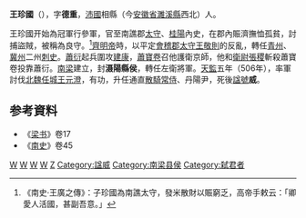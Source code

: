 '''王珍國'''（{{bd|5世紀||515年|}}），字'''德重'''，[[沛國|沛國]]相縣（今[[安徽省|安徽省]][[濉溪縣|濉溪縣]]西北）人。

王珍國开始為冠軍行參軍，官至南譙郡[[太守|太守]]、[[桂陽|桂陽]]內史，在郡內賑濟撫恤孤貧，討捕盜賊，被稱為良守。<ref>《南史·王廣之傳》：子珍國為南譙太守，發米散財以賑窮乏，高帝手敕云：「卿愛人活國，甚副吾意。」</ref>[[齊明帝|齊明帝]]時，以平定[[會稽郡|會稽郡]][[太守|太守]][[王敬則|王敬則]]的反亂，轉任[[青州|青州]]、[[冀州|冀州]]二州[[刺史|刺史]]。[[蕭衍|蕭衍]]起兵圍攻[[建康|建康]]，[[蕭寶卷|蕭寶卷]]召他護衛京師，他和[[衛尉|衛尉]][[张稷_(南朝)|張稷]]斬殺蕭寶卷投靠蕭衍。[[南梁|南梁]]建立，封'''滠陽縣侯'''，轉任左衛將軍。[[天監|天監]]五年（506年），率軍討伐[[北魏|北魏]][[任城王|任城王]][[元澄|元澄]]，有功，升任通直[[散騎常侍|散騎常侍]]、丹陽尹，死後[[諡號|諡號]]'''威'''。

== 参考資料 ==
* 《[[梁书|梁书]]》卷17
* 《[[南史|南史]]》卷45
[[Category:南齊刺史|W]]
[[Category:南梁散骑常侍|W]]
[[Category:南北朝军事人物|W]]
[[Category:濉溪人|W]]
[[Category:王姓|Z]]
[[Category:諡威|Category:諡威]]
[[Category:南梁县侯|Category:南梁县侯]]
[[Category:弑君者|Category:弑君者]]